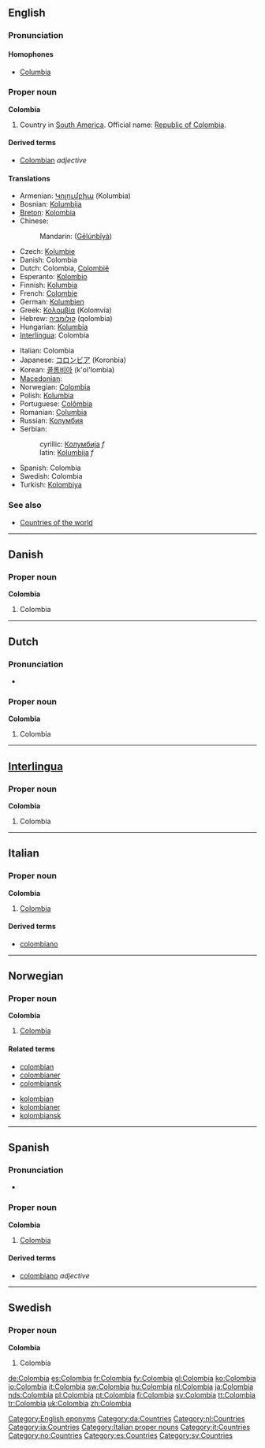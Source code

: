 {{also|Colômbia}}
==English==

===Pronunciation===

====Homophones====
* [[Columbia]]

===Proper noun===
'''Colombia'''

# Country in [[South America]]. Official name: [[Republic of Colombia]].

====Derived terms====
* [[Colombian]] ''adjective''

====Translations====
{{trans-top|country in South America}}
* Armenian: [[Կոլումբիա]] (Kolumbia)
* Bosnian: [[Kolumbija]] {{f}}
* [[Breton]]: [[Kolombia]]
* Chinese:
*: Mandarin: {{zh-ts|哥倫比亞|哥伦比亚}} ([[Gēlúnbǐyà]])
* Czech: [[Kolumbie]] {{f}}
* Danish: Colombia
* Dutch: Colombia, [[Colombië]]
* Esperanto: [[Kolombio]]
* Finnish: [[Kolumbia]]
* French: [[Colombie]]
* German: [[Kolumbien]]
* Greek: [[Κολομβία]] (Kolomvía) {{f}}
* Hebrew: [[קולומביה]] (qolombia)
* Hungarian: [[Kolumbia]]
* [[Interlingua]]: Colombia
{{trans-mid}}
* Italian: Colombia
* Japanese: [[コロンビア]] (Koronbia)
* Korean: [[콜롬비아]] (k'ol'lombia)
* [[Macedonian]]: {{t|mk|Колумбија|f|tr=Kolúmbija|sc=Cyrl}}
* Norwegian: [[#Norwegian|Colombia]]
* Polish: [[Kolumbia]]
* Portuguese: [[Colômbia]]
* Romanian: [[Columbia]] {{f}}
* Russian: [[Колумбия]]
* Serbian:
*: cyrillic: [[Колумбија]] ''f''
*: latin: [[Kolumbija]] ''f''
* Spanish: Colombia
* Swedish: Colombia
* Turkish: [[Kolombiya]]
{{trans-bottom}}

===See also===
* [[Appendix:Countries of the world|Countries of the world]]

[[Category:English eponyms]]

----

==Danish==

===Proper noun===
'''Colombia'''

# Colombia

[[Category:da:Countries]]

----

==Dutch==

===Pronunciation===
* {{a|NL}} {{audio|Nl-Colombia.ogg|audio}}

===Proper noun===
'''Colombia'''

# Colombia

[[Category:nl:Countries]]

----

==[[Interlingua]]==

===Proper noun===
'''Colombia'''

# Colombia

[[Category:ia:Countries]]

----

==Italian==
{{wikipedia|lang=it}}

===Proper noun===
'''Colombia''' {{f}}

# [[#English|Colombia]]

====Derived terms====
* [[colombiano#Italian|colombiano]]

[[Category:Italian proper nouns]]
[[Category:it:Countries]]

----

==Norwegian==

===Proper noun===
'''Colombia'''

# [[#English|Colombia]]

====Related terms====
{{top2}}
* [[colombian]]
* [[colombianer]]
* [[colombiansk]]
{{mid2}}
* [[kolombian]]
* [[kolombianer]]
* [[kolombiansk]]
{{bottom2}}

[[Category:no:Countries]]

----

==Spanish==

===Pronunciation===
* {{audio|es-Colombia.ogg|Audio (Peru)}}

===Proper noun===
'''Colombia'''

# [[#English|Colombia]]

====Derived terms====
* [[colombiano]] ''adjective''

[[Category:es:Countries]]

----

==Swedish==

===Proper noun===
'''Colombia'''

# Colombia

[[Category:sv:Countries]]

[[de:Colombia]]
[[es:Colombia]]
[[fr:Colombia]]
[[fy:Colombia]]
[[gl:Colombia]]
[[ko:Colombia]]
[[io:Colombia]]
[[it:Colombia]]
[[sw:Colombia]]
[[hu:Colombia]]
[[nl:Colombia]]
[[ja:Colombia]]
[[nds:Colombia]]
[[pl:Colombia]]
[[pt:Colombia]]
[[fi:Colombia]]
[[sv:Colombia]]
[[tt:Colombia]]
[[tr:Colombia]]
[[uk:Colombia]]
[[zh:Colombia]]